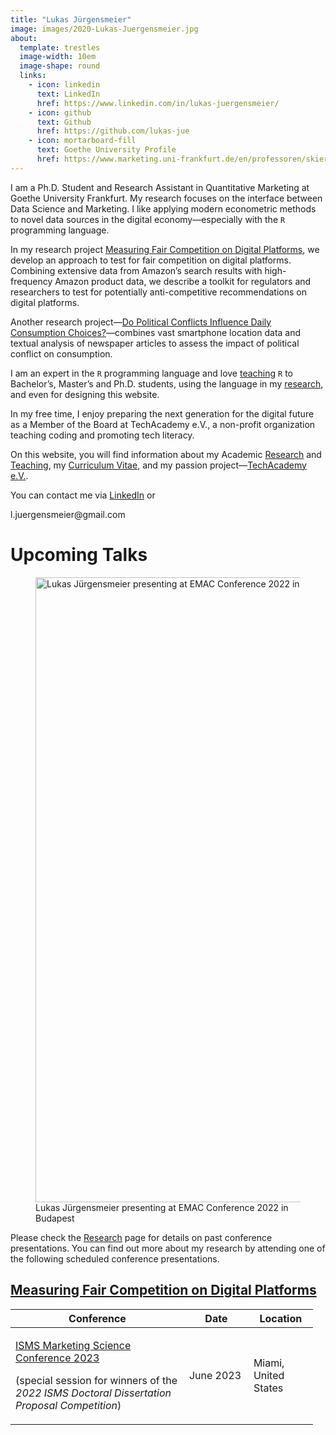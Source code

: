 ```yaml
---
title: "Lukas Jürgensmeier"
image: images/2020-Lukas-Juergensmeier.jpg
about:
  template: trestles
  image-width: 10em
  image-shape: round
  links:
    - icon: linkedin
      text: LinkedIn
      href: https://www.linkedin.com/in/lukas-juergensmeier/
    - icon: github
      text: Github
      href: https://github.com/lukas-jue
    - icon: mortarboard-fill
      text: Goethe University Profile
      href: https://www.marketing.uni-frankfurt.de/en/professoren/skiera/team/doctoral-students/lukas-juergensmeier.html
---
```


I am a Ph.D. Student and Research Assistant in Quantitative Marketing at
Goethe University Frankfurt. My research focuses on the interface
between Data Science and Marketing. I like applying modern econometric
methods to novel data sources in the digital economy---especially with
the `R` programming language.

In my research project [Measuring Fair Competition on Digital
Platforms](research.qmd#research.html#measuring-fair-competition-on-digital-platforms),
we develop an approach to test for fair competition on digital
platforms. Combining extensive data from Amazon's search results with
high-frequency Amazon product data, we describe a toolkit for regulators
and researchers to test for potentially anti-competitive recommendations
on digital platforms.

Another research project---[Do Political Conflicts Influence Daily
Consumption
Choices?](research.qmd#do-political-conflicts-influence-daily-consumption-choices)---combines
vast smartphone location data and textual analysis of newspaper articles
to assess the impact of political conflict on consumption.

I am an expert in the `R` programming language and love
[teaching](teaching.qmd) `R` to Bachelor's, Master's and Ph.D. students,
using the language in my [research](research.qmd), and even for
designing this website.

In my free time, I enjoy preparing the next generation for the digital
future as a Member of the Board at TechAcademy e.V., a non-profit
organization teaching coding and promoting tech literacy.

On this website, you will find information about my Academic
[Research](research.qmd) and [Teaching](teaching.qmd), my [Curriculum
Vitae](curriculum-vitae.qmd), and my passion project---[TechAcademy
e.V.](techacademy.qmd).

You can contact me via
[LinkedIn](https://www.linkedin.com/in/lukas-juergensmeier/) or
<span id="obf">

```{=html}
<script>document.getElementById("obf").innerHTML="<n uers=\"znvygb:y.whretrafzrvre@tznvy.pbz\" gnetrg=\"_oynax\">R-Znvy.</n>".replace(/[a-zA-Z]/g,function(c){return String.fromCharCode((c<="Z"?90:122)>=(c=c.charCodeAt(0)+13)?c:c-26);});document.body.appendChild(eo);</script>
```
<noscript>[moc.liamg\@reiemsnegreuj.l]{style="unicode-bidi:bidi-override;direction:rtl;"}</noscript>

</span>

# Upcoming Talks

![Lukas Jürgensmeier presenting at EMAC Conference 2022 in
Budapest](images/2022-05-EMAC-Budapest-Lukas-Juergensmeier-Presentation.jpg){fig-alt="Lukas Jürgensmeier presenting at EMAC Conference 2022 in Budapest"
width="1000"}

Please check the [Research](research.qmd) page for details on past
conference presentations. You can find out more about my research by
attending one of the following scheduled conference presentations.

## [Measuring Fair Competition on Digital Platforms](research.qmd#measuring-fair-competition-on-digital-platforms)

+--------------------------------------+--------------+--------------+
| Conference                           | Date         | Location     |
+======================================+==============+==============+
| [ISMS Marketing Science Conference   | June 2023    | Miami,       |
| 2023](https://www.herbert.miami.edu/ |              | United       |
| faculty-research/business-conference |              | States       |
| s/isms-marketing-science/index.html) |              |              |
|                                      |              |              |
| (special session for winners of the  |              |              |
| *2022 ISMS Doctoral Dissertation     |              |              |
| Proposal Competition*)               |              |              |
+--------------------------------------+--------------+--------------+

<!-- ## [Do Political Conflicts Influence Daily Consumption Choices?](research.qmd#do-political-conflicts-influence-daily-consumption-choices) -->

<!-- +---------------------------------+----------------+------------------+ -->

<!-- | Conference                      | Date           | Location         | -->

<!-- +=================================+================+==================+ -->

<!-- | efl --- the Data Science        | January 2023   | Frankfurt,       | -->

<!-- | Institute, Jour Fixe            |                | Germany          | -->

<!-- +---------------------------------+----------------+------------------+ -->
